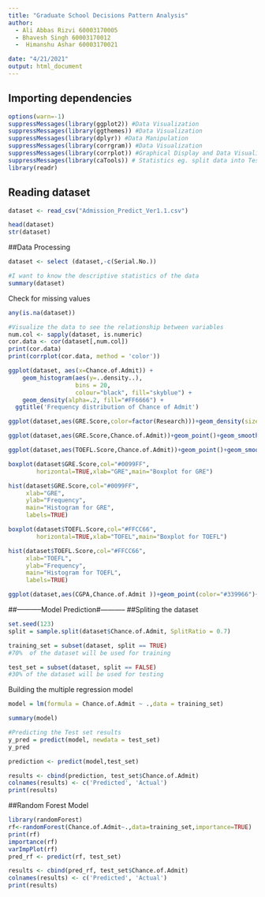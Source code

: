 ```yaml
---
title: "Graduate School Decisions Pattern Analysis"
author:
  - Ali Abbas Rizvi 60003170005
  - Bhavesh Singh 60003170012
  -  Himanshu Ashar 60003170021

date: "4/21/2021"
output: html_document
---
```




## Importing dependencies
```r
options(warn=-1)
suppressMessages(library(ggplot2)) #Data Visualization
suppressMessages(library(ggthemes)) #Data Visualization
suppressMessages(library(dplyr)) #Data Manipulation
suppressMessages(library(corrgram)) #Data Visualization
suppressMessages(library(corrplot)) #Graphical Display and Data Visualization
suppressMessages(library(caTools)) # Statistics eg. split data into Test and Train Set
library(readr)
```

## Reading dataset
```r
dataset <- read_csv("Admission_Predict_Ver1.1.csv")

head(dataset)
str(dataset)
```
##Data Processing
```r
dataset <- select (dataset,-c(Serial.No.))

#I want to know the descriptive statistics of the data
summary(dataset)
```
Check for missing values

```r
any(is.na(dataset))
```

```r
#Visualize the data to see the relationship between variables
num.col <- sapply(dataset, is.numeric)
cor.data <- cor(dataset[,num.col])
print(cor.data)
print(corrplot(cor.data, method = 'color'))

ggplot(dataset, aes(x=Chance.of.Admit)) + 
    geom_histogram(aes(y=..density..),      
                   bins = 20,
                   colour="black", fill="skyblue") +
    geom_density(alpha=.2, fill="#FF6666") + 
  ggtitle('Frequency distribution of Chance of Admit')
```


```r
ggplot(dataset,aes(GRE.Score,color=factor(Research)))+geom_density(size=2)+ggtitle("GRE vs Research Distribution")
```

```r
ggplot(dataset,aes(GRE.Score,Chance.of.Admit))+geom_point()+geom_smooth()+ggtitle("GRE vs Admit Chance")
```

```r
ggplot(dataset,aes(TOEFL.Score,Chance.of.Admit))+geom_point()+geom_smooth()+ggtitle("TOEFL vs Admit Chance")
```

```r
boxplot(dataset$GRE.Score,col="#0099FF",
        horizontal=TRUE,xlab="GRE",main="Boxplot for GRE")

hist(dataset$GRE.Score,col="#0099FF",
     xlab="GRE",
     ylab="Frequency",
     main="Histogram for GRE",
     labels=TRUE)
```

```r
boxplot(dataset$TOEFL.Score,col="#FFCC66",
        horizontal=TRUE,xlab="TOFEL",main="Boxplot for TOEFL")

hist(dataset$TOEFL.Score,col="#FFCC66",
     xlab="TOEFL",
     ylab="Frequency",
     main="Histogram for TOEFL",
     labels=TRUE)
```

```r
ggplot(dataset,aes(CGPA,Chance.of.Admit ))+geom_point(color="#339966")+facet_grid(Research~.)
```

##-----------Model Prediction#-----------
##Spliting the dataset

```r
set.seed(123)
split = sample.split(dataset$Chance.of.Admit, SplitRatio = 0.7)

training_set = subset(dataset, split == TRUE)
#70%  of the dataset will be used for training

test_set = subset(dataset, split == FALSE)
#30% of the dataset will be used for testing
```
Building the multiple regression model
```r
model = lm(formula = Chance.of.Admit ~ .,data = training_set)

summary(model)

#Predicting the Test set results
y_pred = predict(model, newdata = test_set)
y_pred
```

```r
prediction <- predict(model,test_set)

results <- cbind(prediction, test_set$Chance.of.Admit)
colnames(results) <- c('Predicted', 'Actual')
print(results)

```

##Random Forest Model
```r
library(randomForest)
rf<-randomForest(Chance.of.Admit~.,data=training_set,importance=TRUE)
print(rf)
importance(rf)
varImpPlot(rf)
pred_rf <- predict(rf, test_set)
```

```r
results <- cbind(pred_rf, test_set$Chance.of.Admit)
colnames(results) <- c('Predicted', 'Actual')
print(results)
```
